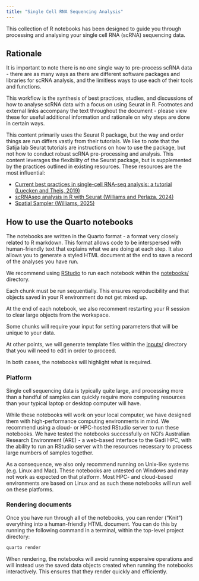 ```yaml
---
title: "Single Cell RNA Sequencing Analysis"
---
```


This collection of R notebooks has been designed to guide you through processing and analysing your single cell RNA (scRNA) sequencing data.

## Rationale

It is important to note there is no one single way to pre-process scRNA data - there are as many ways as there are different software packages and libraries for scRNA analysis, and the limitless ways to use each of their tools and functions.

This workflow is the synthesis of best practices, studies, and discussions of how to analyse scRNA data with a focus on using Seurat in R. Footnotes and external links accompany the text throughout the document - please view these for useful additional information and rationale on why steps are done in certain ways.

This content primarily uses the Seurat R package, but the way and order things are run differs vastly from their tutorials. We like to note that the Satija lab Seurat tutorials are instructions on how to use the package, but not how to conduct robust scRNA pre-processing and analysis. This content leverages the flexibility of the Seurat package, but is supplemented by the practices outlined in existing resources. These resources are the most influential:

-   [Current best practices in single-cell RNA-seq analysis: a tutorial (Luecken and Theis, 2019)](https://www.embopress.org/doi/full/10.15252/msb.20188746)
-   [scRNAseq analysis in R with Seurat (Williams and Perlaza, 2024)](https://swbioinf.github.io/scRNAseqInR_Doco/)
-   [Spatial Sampler (Williams, 2025)](https://swbioinf.github.io/spatialsnippets/)

## How to use the Quarto notebooks

The notebooks are written in the Quarto format - a format very closely related to R markdown. This format allows code to be interspersed with human-friendly text that explains what we are doing at each step. It also allows you to generate a styled HTML document at the end to save a record of the analyses you have run.

We recommend using [RStudio](https://posit.co/download/rstudio-desktop/) to run each notebook within the [notebooks/](notebooks/) directory.

Each chunk must be run sequentially. This ensures reproducibility and that objects saved in your R environment do not get mixed up.

At the end of each notebook, we also recomment restarting your R session to clear large objects from the workspace.

Some chunks will require your input for setting parameters that will be unique to your data.

At other points, we will generate template files within the [inputs/](inputs/) directory that you will need to edit in order to proceed.

In both cases, the notebooks will highlight what is required.

### Platform

Single cell sequencing data is typically quite large, and processing more than a handful of samples can quickly require more computing resources than your typical laptop or desktop computer will have.

While these notebooks will work on your local computer, we have designed them with high-performance computing environments in mind. We recommend using a cloud- or HPC-hosted RStudio server to run these notebooks. We have tested the notebooks successfully on NCI's Australian Research Environment (ARE) - a web-based interface to the Gadi HPC, with the ability to run an RStudio server with the resources necessary to process large numbers of samples together.

As a consequence, we also only recommend running on Unix-like systems (e.g. Linux and Mac). These notebooks are untested on Windows and may not work as expected on that platform. Most HPC- and cloud-based environments are based on Linux and as such these notebooks will run well on these platforms.

### Rendering documents

Once you have run through all of the notebooks, you can render ("Knit") everything into a human-friendly HTML document. You can do this by running the following command in a terminal, within the top-level project directory:

```bash
quarto render
```

When rendering, the notebooks will avoid running expensive operations and will instead use the saved data objects created when running the notebooks interactively. This ensures that they render quickly and efficiently.
